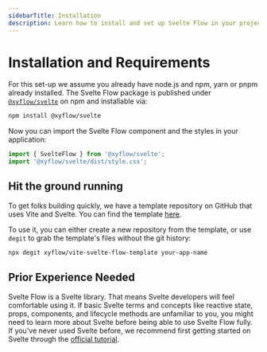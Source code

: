 ```yaml
---
sidebarTitle: Installation
description: Learn how to install and set up Svelte Flow in your project. Includes package installation via npm/yarn/pnpm/bun, style imports, and a quick-start template for Vite and Svelte projects.
---
```


# Installation and Requirements

For this set-up we assume you already have node.js and npm, yarn or pnpm already installed.
The Svelte Flow package is published under [`@xyflow/svelte`](https://www.npmjs.com/package/@xyflow/svelte) on npm and installable via:

```bash copy npm2yarn
npm install @xyflow/svelte
```

Now you can import the Svelte Flow component and the styles in your application:

```js
import { SvelteFlow } from '@xyflow/svelte';
import '@xyflow/svelte/dist/style.css';
```

## Hit the ground running

To get folks building quickly, we have a template repository on GitHub that uses
Vite and Svelte. You can find the template [here](https://github.com/xyflow/vite-svelte-flow-template).

To use it, you can either create a new repository from the template, or use `degit`
to grab the template's files without the git history:

```bash copy
npx degit xyflow/vite-svelte-flow-template your-app-name
```

## Prior Experience Needed

Svelte Flow is a Svelte library. That means Svelte developers will feel comfortable
using it. If basic Svelte terms and concepts like reactive state, props, components, and
lifecycle methods are unfamiliar to you, you might need to learn more about Svelte before being
able to use Svelte Flow fully. If you've never used Svelte before, we recommend
first getting started on Svelte through the [official tutorial](https://svelte.dev/tutorial/basics).
